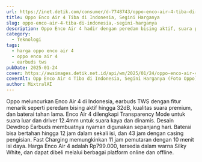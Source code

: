 ```yaml
---
url: https://inet.detik.com/consumer/d-7748743/oppo-enco-air-4-tiba-di-indonesia-segini-harganya
title: Oppo Enco Air 4 Tiba di Indonesia, Segini Harganya
slug: oppo-enco-air-4-tiba-di-indonesia,-segini-harganya
description: Oppo Enco Air 4 hadir dengan peredam bising aktif, suara premium, dan baterai tahan lama. Dapatkan kenyamanan maksimal dengan harga Rp799.000.
category:
  - Teknologi
tags:
  - harga oppo enco air 4
  - oppo enco air 4
  - earbuds tws
pubDate: 2025-01-24
cover: https://awsimages.detik.net.id/api/wm/2025/01/24/oppo-enco-air-4_169.jpeg?wid=54&w=650&v=1&t=jpeg
coverAlt: Opp Enco Air 4 Tiba di Indonesia, Segini Harganya (Foto Oppo)
author: MixtralAI
---
```

Oppo meluncurkan Enco Air 4 di Indonesia, earbuds TWS dengan fitur menarik seperti peredam bising aktif hingga 32dB, kualitas suara premium, dan baterai tahan lama. Enco Air 4 dilengkapi Transparency Mode untuk suara luar dan driver 12.4mm untuk suara kaya dan dinamis. Desain Dewdrop Earbuds membuatnya nyaman digunakan sepanjang hari. Baterai bisa bertahan hingga 12 jam dalam sekali isi, dan 43 jam dengan casing pengisian. Fast Charging memungkinkan 11 jam pemutaran dengan 10 menit isi daya. Harga Enco Air 4 adalah Rp799.000, tersedia dalam warna Silky White, dan dapat dibeli melalui berbagai platform online dan offline.
